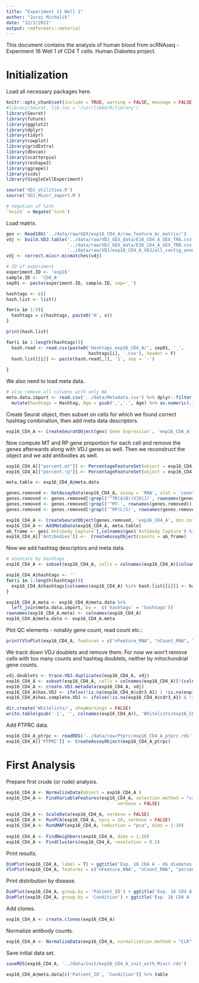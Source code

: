 ```yaml
---
title: "Experiment 11 Well 1"
author: "Juraj Michalik"
date: "12/3/2021"
output: rmdformats::material
---
```


This document contains the analysis of human blood from scRNAseq - Experiment 16 Well 1 of CD4 T cells. Human Diabetes project.

# Initialization 

Load all necessary packages here.

```r
knitr::opts_chunk$set(include = TRUE, warning = FALSE, message = FALSE, error = TRUE, cache = TRUE)
#library(Seurat, lib.loc = '/usr/lib64/R/library')
library(Seurat)
library(future)
library(ggplot2)
library(dplyr)
library(tidyr)
library(cowplot)
library(gridExtra)
library(dbscan)
library(scatterpie)
library(reshape2)
library(ggrepel)
library(scds)
library(SingleCellExperiment)

source('VDJ_utilities.R')
source('VDJ_Mixcr_import.R')

# negation of %in% 
`%nin%` = Negate(`%in%`)
```

Load matrix.

```r
gex <- Read10X('../data/raw/GEX/exp16_CD4_A/raw_feature_bc_matrix/')
vdj <- build.VDJ.table('../data/raw/VDJ_GEX_data/E16_CD4_A_GEX_TRA.csv', 
                       '../data/raw/VDJ_GEX_data/E16_CD4_A_GEX_TRB.csv',
                       '../data/raw/VDJ/exp16_CD4_A_VDJ/all_contig_annotations.csv')
vdj <- correct.mixcr.mismatches(vdj)

# ID of experiment
experiment.ID <- 'exp16'
sample.ID <- 'CD4_A'
sep01 <- paste(experiment.ID, sample.ID, sep='_')

hashtags <- c()
hash.list <- list()

for(x in 1:9){
  hashtags = c(hashtags, paste0('H', x))
}

print(hash.list)

for(i in 1:length(hashtags)){
  hash.read <- read.csv(paste0('Hashtags_exp16_CD4_A/', sep01, '_',
                               hashtags[i], '.csv'), header = F)
  hash.list[[i]] <- paste(hash.read[,1], '1', sep = '-')
  
}
```

We also need to load meta data.

```r
# also remove all columns with only NA
meta.data.import <- read.csv('../data/Metadata.csv') %>% dplyr::filter(Well_CT_ID == 'exp16_CD4_A') %>% select_if(~ !all(is.na(.) | . == '')) %>%
  mutate(hashtags = Hashtag, Age = gsub(',','.', Age) %>% as.numeric(.), Patient_ID = Mouse_ID) %>% dplyr::select(-Mouse_ID)
```

Create Seurat object, then subset on cells for which we found correct hashtag combination, then add meta data descriptors.

```r
exp16_CD4_A <- CreateSeuratObject(gex$`Gene Expression`, 'exp16_CD4_A', min.cells = 3, min.features = 200)
```

Now compute MT and RP gene proportion for each cell and remove the genes afterwards along with VDJ genes as well. Then we reconstruct the object and we add antibodies as well.

```r
exp16_CD4_A[["percent.mt"]] <- PercentageFeatureSet(object = exp16_CD4_A, pattern = "^MT-")
exp16_CD4_A[["percent.rp"]] <- PercentageFeatureSet(object = exp16_CD4_A, pattern = "^RP[S|L]")

meta.table <- exp16_CD4_A@meta.data

genes.removed <- GetAssayData(exp16_CD4_A, assay = 'RNA', slot = 'counts')
genes.removed <- genes.removed[!grepl('^TR(A|B)(V|D|J)', rownames(genes.removed)),]
genes.removed <- genes.removed[!grepl('^MT-', rownames(genes.removed)),]
genes.removed <- genes.removed[!grepl('^RP(L|S)', rownames(genes.removed)),]

exp16_CD4_A <- CreateSeuratObject(genes.removed, 'exp16_CD4_A', min.cells = 3, min.features = 200)
exp16_CD4_A <- AddMetaData(exp16_CD4_A, meta.table)
ab_frame <- gex$`Antibody Capture`[,colnames(gex$`Antibody Capture`) %in% colnames(exp16_CD4_A)]
exp16_CD4_A[['Antibodies']] <-  CreateAssayObject(counts = ab_frame)
```

Now we add hashtag descriptors and meta data.

```r
# annotate by hashtags
exp16_CD4_A <- subset(exp16_CD4_A, cells = colnames(exp16_CD4_A)[colnames(exp16_CD4_A) %in% unlist(hash.list)])

exp16_CD4_A$hashtags <- ''
for(i in 1:length(hashtags)){
  exp16_CD4_A$hashtags[colnames(exp16_CD4_A) %in% hash.list[[i]]] <- hashtags[i]
}

exp16_CD4_A.meta <- exp16_CD4_A@meta.data %>%
  left_join(meta.data.import, by =  c('hashtags' = 'hashtags'))
rownames(exp16_CD4_A.meta) <- colnames(exp16_CD4_A)
exp16_CD4_A@meta.data <- exp16_CD4_A.meta
```

Plot QC elements - notably gene count, read count etc.:

```r
print(VlnPlot(exp16_CD4_A, features = c("nFeature_RNA", "nCount_RNA", "percent.mt", "percent.rp"), ncol = 4, pt.size = 0))
```

We track down VDJ doublets and remove them. For now we won't remove cells with too many counts and hashtag doublets, neither by mitochondrial gene counts.

```r
vdj.doublets <- trace.VDJ.duplicates(exp16_CD4_A, vdj)
exp16_CD4_A <- subset(exp16_CD4_A, cells = colnames(exp16_CD4_A)[!(colnames(exp16_CD4_A) %in% vdj.doublets)])
exp16_CD4_A <- create.VDJ.metadata(exp16_CD4_A, vdj)
exp16_CD4_A$has.VDJ <- ifelse(!is.na(exp16_CD4_A$cdr3_A1) | !is.na(exp16_CD4_A$cdr3_B), 'VDJ found', 'VDJ not found')
exp16_CD4_A$has.complete.VDJ <- ifelse(!is.na(exp16_CD4_A$cdr3_A1) & !is.na(exp16_CD4_A$cdr3_B), 'Complete VDJ found', 'Complete VDJ not found')
```

```r
dir.create('Whitelists/', showWarnings = FALSE)
write.table(gsub('-1', '', colnames(exp16_CD4_A)), 'Whitelists/exp16_CD4_A_whitelist.csv', quote = F, row.names = F, col.names = F)
```

Add PTPRC data.

```r
exp16_CD4_A_ptrpc <- readRDS('../data/raw/Ptprc/exp16_CD4_A_ptprc.rds')
exp16_CD4_A[['PTPRC']] <- CreateAssayObject(exp16_CD4_A_ptrpc)
```

# First Analysis

Prepare first crude (or rude) analysis.

```r
exp16_CD4_A <- NormalizeData(object = exp16_CD4_A )
exp16_CD4_A <- FindVariableFeatures(exp16_CD4_A, selection.method = "vst", nfeatures = 1000, 
                                          verbose = FALSE)
  
exp16_CD4_A <- ScaleData(exp16_CD4_A, verbose = FALSE)
exp16_CD4_A <- RunPCA(exp16_CD4_A, npcs = 20, verbose = FALSE)
exp16_CD4_A <- RunUMAP(exp16_CD4_A, reduction = "pca", dims = 1:20)
  
exp16_CD4_A <- FindNeighbors(exp16_CD4_A, dims = 1:20)
exp16_CD4_A <- FindClusters(exp16_CD4_A, resolution = 0.5)
```

Print results.

```r
DimPlot(exp16_CD4_A, label = T) + ggtitle('Exp. 16 CD4 A - HS diabetes project CD4 T cells')
VlnPlot(exp16_CD4_A, features = c("nFeature_RNA", "nCount_RNA", "percent.mt", "percent.rp"), ncol = 4, pt.size = 0)
```

Print distribution by disease.

```r
DimPlot(exp16_CD4_A, group.by = 'Patient_ID') + ggtitle('Exp. 16 CD4 A - HS diabetes project CD8 T cells - Patient ID')
DimPlot(exp16_CD4_A, group.by = 'Condition') + ggtitle('Exp. 16 CD4 A - HS diabetes project CD8 T cells - Condition')
```

Add clones.

```r
exp16_CD4_A <- create.clones(exp16_CD4_A)
```

Normalize antibody counts.

```r
exp16_CD4_A <- NormalizeData(exp16_CD4_A, normalization.method = "CLR", margin = 2, assay = "Antibodies")
```

Save initial data set.

```r
saveRDS(exp16_CD4_A, '../data/init/exp16_CD4_A_init_with_Mixcr.rds')
```

```r
exp16_CD4_A@meta.data[c('Patient_ID', 'Condition')] %>% table
```
